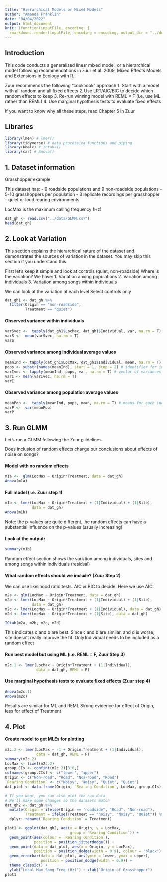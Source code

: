 ```yaml
---
title: "Hierarchical Models or Mixed Models"
author: "Amanda Franklin"
date: "04/04/2022"
output: html_document
knit: (function(inputFile, encoding) {
  rmarkdown::render(inputFile, encoding = encoding, output_dir = "../docs") })
---
```


## Introduction

This code conducts a generalised linear mixed model, or a hierarchical model
following recommendations in Zuur et al. 2009, Mixed Effects Models and 
Extensions in Ecology with R. 

Zuur recommends the following "cookbook" approach
1. Start with a model with all random and all fixed effects
2. Use LRT/AIC/BIC to decide which random effects to keep
3. Re-run winning model with REML = F (i.e. use ML rather than REML)
4. Use marginal hypothesis tests to evaluate fixed effects

If you want to know why all these steps, read Chapter 5 in Zuur

## Libraries 

```r
library(lme4) # lmer()
library(tidyverse) # data processing functions and piping
library(bbmle) # ICtabs()
library(car) # Anova()

```

## 1. Dataset information

Grasshopper example

This dataset has:
- 9 roadside populations and 9 non-roadside populations
- 5-10 grasshoppers per population
- 3 replicate recordings per grasshopper
- quiet or loud rearing environments

LocMax is the maximum calling frequency (Hz)

```r
dat_gh <- read.csv("../data/GLMM.csv")
head(dat_gh)

```

## 2. Look at Variation 

This section explains the hierarchical nature of the dataset and demonstrates
the sources of variation in the dataset. You may skip this section if you
understand this.

First let's keep it simple and look at controls (quiet, non-roadside)
Where is the variation? We have:
1. Variation among populations
2. Variation among individuals
3. Variation among songs within individuals

We can look at the variation at each level
Select controls only

```r
dat_gh1 <- dat_gh %>%
  filter(Origin == "non-roadside", 
         Treatment == "quiet")
```

#### Observed variance within individuals
```r
varSvec <-  tapply(dat_gh1$LocMax, dat_gh1$Individual, var, na.rm = T) # vector of variances among songs within individuals
varS <-  mean(varSvec, na.rm = T)
varS
```


#### Observed variance among individual average values
```r
meanInd <- tapply(dat_gh1$LocMax, dat_gh1$Individual, mean, na.rm = T) # means for each individual
pops <- substr(names(meanInd), start = 1, stop = 2) # identifier for individuals by population
varIvec <- tapply(meanInd, pops, var, na.rm = T) # vector of variances among individual means
varI <- mean(varIvec, na.rm = T)
varI
```

#### Observed variance among population average values
```r
meanPop <-  tapply(meanInd, pops, mean, na.rm = T) # means for each individual
varP <-  var(meanPop)
varP
```

## 3. Run GLMM 

Let's run a GLMM following the Zuur guidelines

Does inclusion of random effects change our conclusions about effects of noise 
on songs?

#### Model with no random effects
```r
m1a <-  glm(LocMax ~ Origin*Treatment, data = dat_gh)
Anova(m1a)
```

#### Full model (i.e. Zuur step 1)
```r
m1b <- lmer(LocMax ~ Origin*Treatment + (1|Individual) + (1|Site), 
            data = dat_gh)
Anova(m1b)
```

Note: the p-values are quite different, the random effects can have a 
substantial influence on the p-values (usually increasing)

#### Look at the output:
```r
summary(m1b)

```
Random effect section shows the variation among individuals, sites and among 
songs within individuals (residual)


#### What random effects should we include? (Zuur Step 2)
We can use likelihood ratio tests, AIC or BIC to decide. 
Here we use AIC.

```r
m2a <- glm(LocMax ~ Origin*Treatment, data = dat_gh)
m2b <- lmer(LocMax ~ Origin*Treatment + (1|Individual) + (1|Site), 
            data = dat_gh)
m2c <- lmer(LocMax ~ Origin*Treatment + (1|Individual), data = dat_gh)
m2d <- lmer(LocMax ~ Origin*Treatment + (1|Site), data = dat_gh)

ICtab(m2a, m2b, m2c, m2d)
```

This indicates c and b are best. Since c and b are similar, and d is worse, 
site doesn't really improve the fit. Only Individual needs to be included as
a random effect

#### Run best model but using ML (i.e. REML = F, Zuur Step 3)
```r
m2c.1 <- lmer(LocMax ~ Origin*Treatment + (1|Individual), 
              data = dat_gh, REML = F)
```


#### Use marginal hypothesis tests to evaluate fixed effects (Zuur step 4)
```r
Anova(m2c.1)
Anova(m2c)
```

Results are similar for ML and REML
Strong evidence for effect of Origin, less for effect of Treatment


## 4. Plot 

#### Create model to get MLEs for plotting

```r
m2c.2 <- lmer(LocMax ~ -1 + Origin:Treatment + (1|Individual), 
              data = dat_gh, REML = F)
summary(m2c.2)
LocMax <- fixef(m2c.2)
group.CIs <- confint(m2c.2)[3:6,]
colnames(group.CIs) <- c("lower", "upper")
Origin <- c("Non-road", "Road", "Non-road", "Road")
`Rearing Condition` <- c("Noisy", "Noisy", "Quiet", "Quiet")
dat_plot <- data.frame(Origin, `Rearing Condition`, LocMax, group.CIs)

# If you want, you can also plot the raw data
# We'll make some changes so the datasets match
dat_gh2 <- dat_gh %>%
  mutate(Origin = ifelse(Origin == "roadside", "Road", "Non-road"),
         Treatment = ifelse(Treatment == "noisy", "Noisy", "Quiet")) %>%
  dplyr::rename(`Rearing Condition` = Treatment)

plot1 <- ggplot(dat_gh2, aes(x = Origin, y = LocMax, 
                             group = `Rearing Condition`)) + 
  geom_point(aes(colour = `Rearing Condition`), 
             position = position_jitterdodge()) +
  geom_point(data = dat_plot, aes(x = Origin, y = LocMax),
             position = position_dodge(width = 0.9), colour = "black") + 
  geom_errorbar(data = dat_plot, aes(ymin = lower, ymax = upper),
                position = position_dodge(width = 0.9)) + 
  theme_classic() + 
  ylab("Local Max Song Freq (Hz)") + xlab("Origin of Grasshopper")
plot1
```
